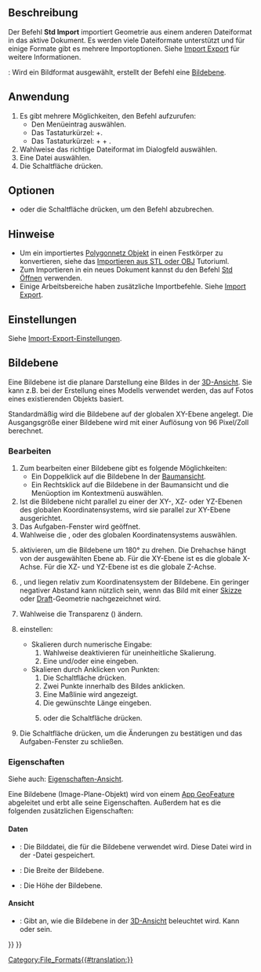 <languages/>

{{Docnav/de
|[[Std_Revert/de|Zurücksetzen]]
|[[Std_Export/de|Export]]
|[[Std_File_Menu/de|Std Menü Datei]]
|IconL=Std_Revert.svg
|IconR=Std_Export.svg
|IconC=Freecad.svg
}}

{{GuiCommand/de
|Name=Std Import
|Name/de=Std Import
|MenuLocation=Datei → Importieren…
|Workbenches=Alle
|Shortcut={{KEY|Strg}} + {{KEY|Shift}} + {{KEY|I}}
|SeeAlso=[[Std_Open/de|Std Öffnen]], [[Import_Export/de|Import Export]], [[Import_Export_Preferences/de|Import Export Einstellungen]]
}}

<span id="Description"></span>
==Beschreibung==

Der Befehl '''Std Import''' importiert Geometrie aus einem anderen Dateiformat in das aktive Dokument. Es werden viele Dateiformate unterstützt und für einige Formate gibt es mehrere Importoptionen. Siehe [[Import_Export/de|Import Export]] für weitere Informationen.

{{Version/de|0.21}}: Wird ein Bildformat ausgewählt, erstellt der Befehl eine [[#Bildebene|Bildebene]].

<span id="Usage"></span>
==Anwendung==

# Es gibt mehrere Möglichkeiten, den Befehl aufzurufen:
#* Den Menüeintrag {{MenuCommand|Datei → [[Image:Std_Import.svg|16px]] Importieren…}} auswählen.
#* Das Tastaturkürzel: {{KEY|Ctrl}}+{{KEY|I}}. {{VersionMinus/de|1.0}}
#* Das Tastaturkürzel: {{KEY|Ctrl}} + {{KEY|Shift}} + {{KEY|I}}. {{Version/de|1.1}}
# Wahlweise das richtige Dateiformat im Dialogfeld auswählen.
# Eine Datei auswählen.
# Die Schaltfläche {{Button|Öffnen}} drücken.

<span id="Options"></span>
==Optionen==

* {{KEY|Esc}} oder die Schaltfläche {{Button|Abbrechen}} drücken, um den Befehl abzubrechen.

<span id="Notes"></span>
==Hinweise==

* Um ein importiertes [[Mesh_Workbench/de|Polygonnetz Objekt]] in einen Festkörper zu konvertieren, siehe das [[Import_from_STL_or_OBJ/de|Importieren aus STL oder OBJ]] Tutoriuml.
* Zum Importieren in ein neues Dokument kannst du den Befehl [[Std_Open/de|Std Öffnen]] verwenden.
* Einige Arbeitsbereiche haben zusätzliche Importbefehle. Siehe [[Import_Export/de|Import Export]].

<span id="Preferences"></span>
==Einstellungen==

Siehe [[Import_Export_Preferences/de|Import-Export-Einstellungen]].

<span id="Image_Plane"></span>
==Bildebene==

Eine Bildebene ist die planare Darstellung eine Bildes in der [[3D_View/de|3D-Ansicht]]. Sie kann z.B. bei der Erstellung eines Modells verwendet werden, das auf Fotos eines existierenden Objekts basiert.

Standardmäßig wird die Bildebene auf der globalen XY-Ebene angelegt. Die Ausgangsgröße einer Bildebene wird mit einer Auflösung von 96 Pixel/Zoll berechnet.

<span id="Edit"></span>
===Bearbeiten===

# Zum bearbeiten einer Bildebene gibt es folgende Möglichkeiten:
#* Ein Doppelklick auf die Bildebene In der [[Tree_View/de|Baumansicht]].
#* Ein Rechtsklick auf die Bildebene in der Baumansicht und die Menüoption {{MenuCommand|[[Image:Image-scaling.svg|16px]] Bild ändern}} im Kontextmenü auswählen.
# Ist die Bildebene nicht parallel zu einer der XY-, XZ- oder YZ-Ebenen des globalen Koordinatensystems, wird sie parallel zur XY-Ebene ausgerichtet.
# Das Aufgaben-Fenster {{MenuCommand|Bildebenen-Einstellungen}} wird geöffnet.
# Wahlweise die {{MenuCommand|XY-Ebene}}, {{MenuCommand|XZ-Ebene}} oder {{MenuCommand|YZ-Ebene}} des globalen Koordinatensystems auswählen.
# {{MenuCommand|Richtung umkehren}} aktivieren, um die Bildebene um 180° zu drehen. Die Drehachse hängt von der ausgewählten Ebene ab. Für die XY-Ebene ist es die globale X-Achse. Für die XZ- und YZ-Ebene ist es die globale Z-Achse.
# {{MenuCommand|Offset}}, {{MenuCommand|X-Abstand}} und {{MenuCommand|Y-Abstand}} liegen relativ zum Koordinatensystem der Bildebene. Ein geringer negativer Abstand kann nützlich sein, wenn das Bild mit einer [[Sketcher_Workbench/de|Skizze]] oder [[Draft_Workbench/de|Draft]]-Geometrie nachgezeichnet wird.
# Wahlweise die Transparenz ({{MenuCommand|Transparency}}) ändern.
# {{MenuCommand|Bildgröße}} einstellen:
#* Skalieren durch numerische Eingabe:
#*# Wahlweise {{MenuCommand|Seitenverhältnis beibehalten}} deaktivieren für uneinheitliche Skalierung.
#*# Eine {{MenuCommand|Breite}} und/oder eine {{MenuCommand|Höhe}} eingeben. 
#* Skalieren durch Anklicken von Punkten:
#*# Die Schaltfläche {{Button|Kalibrieren}} drücken.
#*# Zwei Punkte innerhalb des Bildes anklicken.
#*# Eine Maßlinie wird angezeigt.
#*# Die gewünschte Länge eingeben.
#*# {{KEY|Enter}} oder die Schaltfläche {{Button|Übernehmen}} drücken.
# Die Schaltfläche {{Button|OK}} drücken, um die Änderungen zu bestätigen und das Aufgaben-Fenster zu schließen.

<span id="Properties"></span>
===Eigenschaften===

Siehe auch: [[Property_View/de|Eigenschaften-Ansicht]].

Eine Bildebene (Image-Plane-Objekt) wird von einem [[App_GeoFeature/de|App GeoFeature]] abgeleitet und erbt alle seine Eigenschaften. Außerdem hat es die folgenden zusätzlichen Eigenschaften:

<span id="Data"></span>
====Daten====

{{TitleProperty|Image Plane}}

* {{PropertyData/de|Image File|FileIncluded}}: Die Bilddatei, die für die Bildebene verwendet wird. Diese Datei wird in der {{FileName|.FCStd}}-Datei gespeichert.
* {{PropertyData/de|XSize|Length}}: Die Breite der Bildebene.
* {{PropertyData/de|YSize|Length}}: Die Höhe der Bildebene.

<span id="View"></span>
====Ansicht====

{{TitleProperty|Object Style}}

* {{PropertyView/de|Lighting|Enumeration}}: Gibt an, wie die Bildebene in der [[3D_view/de|3D-Ansicht]] beleuchtet wird. Kann {{value|Two side}} oder {{value|One side}} sein.


{{Docnav/de
|[[Std_Revert/de|Zurücksetzen]]
|[[Std_Export/de|Export]]
|[[Std_File_Menu/de|Std Menü Datei]]
|IconL=Std_Revert.svg
|IconR=Std_Export.svg
|IconC=Freecad.svg
}}

{{Std_Base_navi{{#translation:}}}}
{{Userdocnavi{{#translation:}}}}
[[Category:File_Formats{{#translation:}}]]